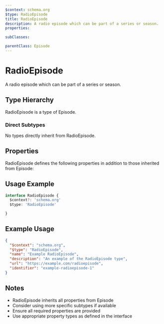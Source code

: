 ```yaml
---
$context: schema.org
$type: RadioEpisode
title: RadioEpisode
description: A radio episode which can be part of a series or season.
properties:

subClasses:

parentClass: Episode
---
```


# RadioEpisode

A radio episode which can be part of a series or season.

## Type Hierarchy

RadioEpisode is a type of Episode.

### Direct Subtypes

No types directly inherit from RadioEpisode.

## Properties

RadioEpisode defines the following properties in addition to those inherited from Episode:



## Usage Example

```typescript
interface RadioEpisode {
  $context?: 'schema.org'
  $type: 'RadioEpisode'

}
```

## Example Usage

```json
{
  "$context": "schema.org",
  "$type": "RadioEpisode",
  "name": "Example RadioEpisode",
  "description": "An example of the RadioEpisode type",
  "url": "https://example.com/radioepisode",
  "identifier": "example-radioepisode-1"
}
```

## Notes

- RadioEpisode inherits all properties from Episode
- Consider using more specific subtypes if available
- Ensure all required properties are provided
- Use appropriate property types as defined in the interface
